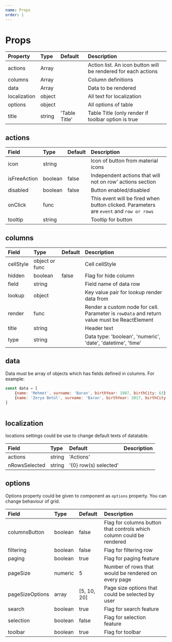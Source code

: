 ```yaml
---
name: Props
order: 1
---
```



# Props

| Property      | Type   | Default           | Description                                                       |
|:--------------|:-------|:------------------|:------------------------------------------------------------------|
| actions       | Array  |                   | Action list. An icon button will be rendered for each actions     |
| columns       | Array  |                   | Column definitions                                                |
| data          | Array  |                   | Data to be rendered                                               |
| localization  | object |                   | All text for localization                                         |
| options       | object |                   | All options of table                                              |
| title         | string | 'Table Title'     | Table Title (only render if toolbar option is true                |


## actions

| Field         | Type      | Default   | Description                                                                               |    
|:--------------|:----------|:----------|:------------------------------------------------------------------------------------------|
| icon          | string    |           | Icon of button from material icons                                                        |
| isFreeAction  | boolean   | false     | Independent actions that will not on row' actions section                                 |
| disabled      | boolean   | false     | Button enabled/disabled                                                                   |
| onClick       | func      |           | This event will be fired when button clicked. Parameters are `event` and `row or rows`    |
| tooltip       | string    |           | Tooltip for button                                                                        |

## columns

| Field     | Type            | Default   | Description                                                                                   |
|:----------|:----------------|:----------|:----------------------------------------------------------------------------------------------|
| cellStyle | object or func  |           | Cell cellStyle                                                                                |
| hidden    | boolean         | false     | Flag for hide column                                                                          |
| field     | string          |           | Field name of data row                                                                        |
| lookup    | object          |           | Key value pair for lookup render data from                                                    |
| render    | func            |           | Render a custom node for cell. Parameter is `rowData` and return value must be ReactElement   |
| title     | string          |           | Header text                                                                                   |
| type      | string          |           | Data type: 'boolean', 'numeric', 'date', 'datetime', 'time'                                   |

## data

Data must be array of objects which has fields defined in columns. For example: 

```js
const data = [
    {name: 'Mehmet', surname: 'Baran', birthYear: 1987, birthCity: 63},
    {name: 'Zerya Betül', surname: 'Baran', birthYear: 2017, birthCity: 34},    
]
    
```

## localization

locations settings could be use to change default texts of datatable.

| Field         | Type    | Default               | Description         |
|:--------------|:--------|:----------------------|:--------------------|
| actions       | string  | 'Actions'             |                     |
| nRowsSelected | string  | '{0} row(s) selected' |                     |

## options

Options property could be given to component as `options` property. You can change behaviour of grid.

| Field             | Type      | Default       | Description                                                                       |
|:------------------|:----------|:--------------|:----------------------------------------------------------------------------------|
| columnsButton     | boolean   | false         | Flag for columns button that controls which column could be rendered              |
| filtering         | boolean   | false         | Flag for filtering row                                                            |
| paging            | boolean   | true          | Flag for paging feature                                                           |
| pageSize          | numeric   | 5             | Number of rows that would be rendered on every page                               |
| pageSizeOptions   | array     | [5, 10, 20]   | Page size options that could be selected by user                                  |
| search            | boolean   | true          | Flag for search feature                                                           |
| selection         | boolean   | false         | Flag for selection feature                                                        |
| toolbar           | boolean   | true          | Flag for toolbar                                                                  |